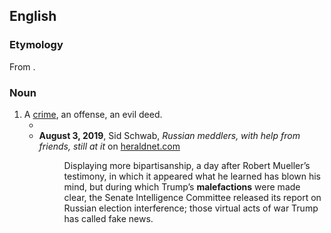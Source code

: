==English==

===Etymology===
From {{der|en|la|malefaciō}}.

===Noun===
{{en-noun}}

# A [[crime]], an offense, an evil deed.
#* {{RQ:Shakespeare Hamlet|text=They have proclaim'd their '''malefactions'''.}}
#* '''August 3, 2019''', Sid Schwab, ''Russian meddlers, with help from friends, still at it'' on [https://www.heraldnet.com/opinion/schwab-russian-meddlers-with-help-from-friends-still-at-it/ heraldnet.com]
#*: Displaying more bipartisanship, a day after Robert Mueller’s testimony, in which it appeared what he learned has blown his mind, but during which Trump’s '''malefactions''' were made clear, the Senate Intelligence Committee released its report on Russian election interference; those virtual acts of war Trump has called fake news.